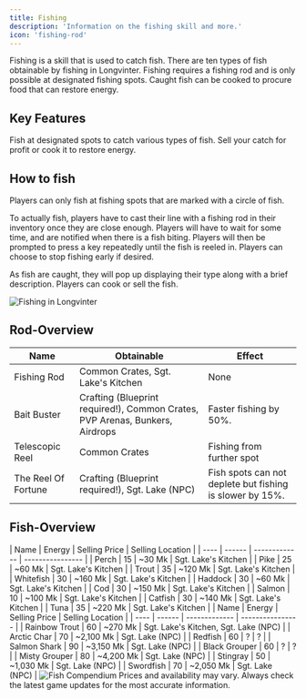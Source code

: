 ```yaml
---
title: Fishing
description: 'Information on the fishing skill and more.'
icon: 'fishing-rod'
---
```


Fishing is a skill that is used to catch fish. There are ten types of fish obtainable by fishing in Longvinter. Fishing requires a fishing rod and is only possible at designated fishing spots. Caught fish can be cooked to procure food that can restore energy.

## Key Features

<CardGroup cols={2}>
  <Card title="Catch Fish" icon="fish">
    Fish at designated spots to catch various types of fish.
  </Card>
  <Card title="Sell or Cook" icon="utensils">
    Sell your catch for profit or cook it to restore energy.
  </Card>
</CardGroup>

## How to fish

Players can only fish at fishing spots that are marked with a circle of fish.

To actually fish, players have to cast their line with a fishing rod in their inventory once they are close enough. Players will have to wait for some time, and are notified when there is a fish biting. Players will then be prompted to press a key repeatedly until the fish is reeled in. Players can choose to stop fishing early if desired.

As fish are caught, they will pop up displaying their type along with a brief description. Players can cook or sell the fish.

<Frame>
  <img src="https://i.imgur.com/369a5K2.png" alt="Fishing in Longvinter" />
</Frame>

## Rod-Overview

| Name | Obtainable | Effect |
| ---- | ---------- | ------ |
| Fishing Rod | Common Crates, Sgt. Lake's Kitchen | None |
| Bait Buster | Crafting (Blueprint required!), Common Crates, PVP Arenas, Bunkers, Airdrops | Faster fishing by 50%. |
| Telescopic Reel | Common Crates| Fishing from further spot |
| The Reel Of Fortune | Crafting (Blueprint required!), Sgt. Lake (NPC) | Fish spots can not deplete but fishing is slower by 15%. |

## Fish-Overview

<Tabs>
  <Tab title="Common Fish">
    | Name | Energy | Selling Price | Selling Location |
    | ---- | ------ | ------------- | ---------------- |
    | Perch | 15 | ~30 Mk | Sgt. Lake's Kitchen |
    | Pike | 25 | ~60 Mk | Sgt. Lake's Kitchen |
    | Trout | 35 | ~120 Mk | Sgt. Lake's Kitchen |
    | Whitefish | 30 | ~160 Mk | Sgt. Lake's Kitchen |
    | Haddock | 30 | ~60 Mk | Sgt. Lake's Kitchen |
    | Cod | 30 | ~150 Mk | Sgt. Lake's Kitchen |
    | Salmon | 10 | ~100 Mk | Sgt. Lake's Kitchen |
    | Catfish | 30 | ~140 Mk | Sgt. Lake's Kitchen |
    | Tuna | 35 | ~220 Mk | Sgt. Lake's Kitchen |
  </Tab>
  <Tab title="Rare Fish">
    | Name | Energy | Selling Price | Selling Location |
    | ---- | ------ | ------------- | ---------------- |
    | Rainbow Trout | 60 | ~270 Mk | Sgt. Lake's Kitchen, Sgt. Lake (NPC) |
    | Arctic Char | 70 | ~2,100 Mk | Sgt. Lake (NPC) |
    | Redfish | 60 | ? | ? |
    | Salmon Shark | 90 | ~3,150 Mk | Sgt. Lake (NPC) |
    | Black Grouper | 60 | ? | ? |
    | Misty Grouper | 80 | ~4,200 Mk | Sgt. Lake (NPC) |
    | Stingray | 50 | ~1,030 Mk | Sgt. Lake (NPC) |
    | Swordfish | 70 | ~2,050 Mk | Sgt. Lake (NPC) |
  </Tab>
</Tabs>

<Frame>
  <img src="https://i.imgur.com/mkuqH1V.png" alt="Fish Compendium" />
</Frame>

<Callout type="info">
  Prices and availability may vary. Always check the latest game updates for the most accurate information.
</Callout>